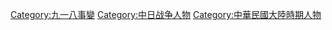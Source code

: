 [[Category:九一八事變|Category:九一八事變]]
[[Category:中日战争人物|Category:中日战争人物]]
[[Category:中華民國大陸時期人物|Category:中華民國大陸時期人物]]